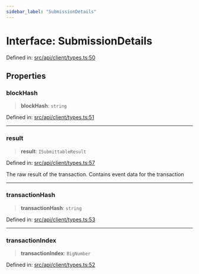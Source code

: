 ```yaml
---
sidebar_label: "SubmissionDetails"
---
```


# Interface: SubmissionDetails

Defined in: [src/api/client/types.ts:50](https://github.com/PolymeshAssociation/polymesh-sdk/blob/bee6a2fe7a8ce5db42a6982e793782182cde2153/src/api/client/types.ts#L50)

## Properties

### blockHash

> **blockHash**: `string`

Defined in: [src/api/client/types.ts:51](https://github.com/PolymeshAssociation/polymesh-sdk/blob/bee6a2fe7a8ce5db42a6982e793782182cde2153/src/api/client/types.ts#L51)

***

### result

> **result**: `ISubmittableResult`

Defined in: [src/api/client/types.ts:57](https://github.com/PolymeshAssociation/polymesh-sdk/blob/bee6a2fe7a8ce5db42a6982e793782182cde2153/src/api/client/types.ts#L57)

The raw result of the transaction. Contains event data for the transaction

***

### transactionHash

> **transactionHash**: `string`

Defined in: [src/api/client/types.ts:53](https://github.com/PolymeshAssociation/polymesh-sdk/blob/bee6a2fe7a8ce5db42a6982e793782182cde2153/src/api/client/types.ts#L53)

***

### transactionIndex

> **transactionIndex**: `BigNumber`

Defined in: [src/api/client/types.ts:52](https://github.com/PolymeshAssociation/polymesh-sdk/blob/bee6a2fe7a8ce5db42a6982e793782182cde2153/src/api/client/types.ts#L52)
